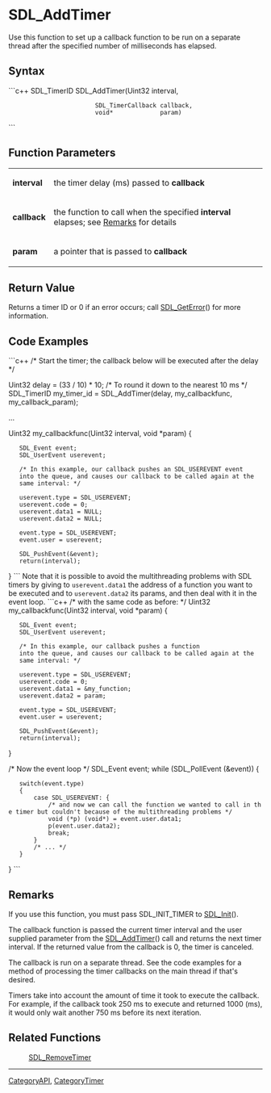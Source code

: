 <!-- pragma section-numbers off -->
<!-- pragma camelcase off -->

= SDL_AddTimer =
Use this function to set up a callback function to be run on a separate thread after the specified number of milliseconds has elapsed.


== Syntax ==
```c++
SDL_TimerID SDL_AddTimer(Uint32            interval,
                         SDL_TimerCallback callback,
                         void*             param)
```

== Function Parameters ==
{|
|'''interval'''
|the timer delay (ms) passed to '''callback'''
|-
|'''callback'''
|the function to call when the specified '''interval''' elapses; see [[#Remarks|Remarks]] for details
|-
|'''param'''
|a pointer that is passed to '''callback'''
|}

== Return Value ==
Returns a timer ID or 0 if an error occurs; call [[SDL_GetError]]() for more information.

== Code Examples ==

```c++
/* Start the timer; the callback below will be executed after the delay */

Uint32 delay = (33 / 10) * 10;  /* To round it down to the nearest 10 ms */
SDL_TimerID my_timer_id = SDL_AddTimer(delay, my_callbackfunc, my_callback_param);

...

Uint32 my_callbackfunc(Uint32 interval, void *param)
{
    SDL_Event event;
    SDL_UserEvent userevent;

    /* In this example, our callback pushes an SDL_USEREVENT event
    into the queue, and causes our callback to be called again at the
    same interval: */

    userevent.type = SDL_USEREVENT;
    userevent.code = 0;
    userevent.data1 = NULL;
    userevent.data2 = NULL;

    event.type = SDL_USEREVENT;
    event.user = userevent;

    SDL_PushEvent(&event);
    return(interval);
}
```
Note that it is possible to avoid the multithreading problems with SDL timers by giving to <code>userevent.data1</code> the address of a function you want to be executed and to <code>userevent.data2</code> its params, and then deal with it in the event loop.
```c++
/* with the same code as before: */
Uint32 my_callbackfunc(Uint32 interval, void *param)
{
    SDL_Event event;
    SDL_UserEvent userevent;

    /* In this example, our callback pushes a function
    into the queue, and causes our callback to be called again at the
    same interval: */

    userevent.type = SDL_USEREVENT;
    userevent.code = 0;
    userevent.data1 = &my_function;
    userevent.data2 = param;

    event.type = SDL_USEREVENT;
    event.user = userevent;

    SDL_PushEvent(&event);
    return(interval);
}

/* Now the event loop */
SDL_Event event;
while (SDL_PollEvent (&event))
{
    switch(event.type)
    {
        case SDL_USEREVENT: {
            /* and now we can call the function we wanted to call in the timer but couldn't because of the multithreading problems */
            void (*p) (void*) = event.user.data1;
            p(event.user.data2);
            break;
        }
        /* ... */
    }
}
```


== Remarks ==

If you use this function, you must pass SDL_INIT_TIMER to [[SDL_Init]]().

The callback function is passed the current timer interval and the user supplied parameter from the [[SDL_AddTimer]]() call and returns the next timer interval. If the returned value from the callback is 0, the timer is canceled.

The callback is run on a separate thread.  See the code examples for a method of processing the timer callbacks on the main thread if that's desired.

Timers take into account the amount of time it took to execute the callback. For example, if the callback took 250 ms to execute and returned 1000 (ms), it would only wait another 750 ms before its next iteration.


== Related Functions ==
:[[SDL_RemoveTimer]]

----
[[CategoryAPI]], [[CategoryTimer]]
